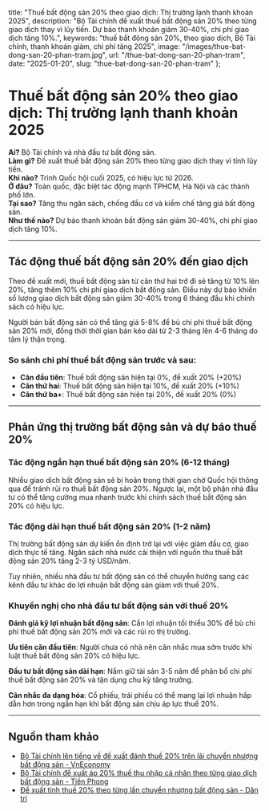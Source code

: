   title: "Thuế bất động sản 20% theo giao dịch: Thị trường lạnh thanh khoản 2025",
  description: "Bộ Tài chính đề xuất thuế bất động sản 20% theo từng giao dịch thay vì lũy tiến. Dự báo thanh khoản giảm 30-40%, chi phí giao dịch tăng 10%.",
  keywords: "thuế bất động sản 20%, theo giao dịch, Bộ Tài chính, thanh khoản giảm, chi phí tăng 2025",
  image: "/images/thue-bat-dong-san-20-phan-tram.jpg",
  url: "/thue-bat-dong-san-20-phan-tram",
  date: "2025-01-20",
  slug: "thue-bat-dong-san-20-phan-tram"
};


# Thuế bất động sản 20% theo giao dịch: Thị trường lạnh thanh khoản 2025

**Ai?** Bộ Tài chính và nhà đầu tư bất động sản.  
**Làm gì?** Đề xuất thuế bất động sản 20% theo từng giao dịch thay vì tính lũy tiến.  
**Khi nào?** Trình Quốc hội cuối 2025, có hiệu lực từ 2026.  
**Ở đâu?** Toàn quốc, đặc biệt tác động mạnh TPHCM, Hà Nội và các thành phố lớn.  
**Tại sao?** Tăng thu ngân sách, chống đầu cơ và kiềm chế tăng giá bất động sản.  
**Như thế nào?** Dự báo thanh khoản bất động sản giảm 30-40%, chi phí giao dịch tăng 10%.

---

## Tác động thuế bất động sản 20% đến giao dịch

Theo đề xuất mới, thuế bất động sản từ căn thứ hai trở đi sẽ tăng từ 10% lên 20%, tăng thêm 10% chi phí giao dịch bất động sản. Điều này dự báo khiến số lượng giao dịch bất động sản giảm 30-40% trong 6 tháng đầu khi chính sách có hiệu lực.

Người bán bất động sản có thể tăng giá 5-8% để bù chi phí thuế bất động sản 20% mới, đồng thời thời gian bán kéo dài từ 2-3 tháng lên 4-6 tháng do tâm lý thận trọng.

### So sánh chi phí thuế bất động sản trước và sau:
- **Căn đầu tiên**: Thuế bất động sản hiện tại 0%, đề xuất 20% (+20%)
- **Căn thứ hai**: Thuế bất động sản hiện tại 10%, đề xuất 20% (+10%)  
- **Căn thứ ba+**: Thuế bất động sản hiện tại 20%, đề xuất 20% (0%)

---

## Phản ứng thị trường bất động sản và dự báo thuế 20%

### Tác động ngắn hạn thuế bất động sản 20% (6-12 tháng)
Nhiều giao dịch bất động sản sẽ bị hoãn trong thời gian chờ Quốc hội thông qua để tránh rủi ro thuế bất động sản 20%. Ngược lại, một bộ phận nhà đầu tư có thể tăng cường mua nhanh trước khi chính sách thuế bất động sản 20% có hiệu lực.

### Tác động dài hạn thuế bất động sản 20% (1-2 năm)  
Thị trường bất động sản dự kiến ổn định trở lại với việc giảm đầu cơ, giao dịch thực tế tăng. Ngân sách nhà nước cải thiện với nguồn thu thuế bất động sản 20% tăng 2-3 tỷ USD/năm.

Tuy nhiên, nhiều nhà đầu tư bất động sản có thể chuyển hướng sang các kênh đầu tư khác do lợi nhuận bất động sản giảm với thuế 20%.

### Khuyến nghị cho nhà đầu tư bất động sản với thuế 20%
**Đánh giá kỹ lợi nhuận bất động sản**: Cần lợi nhuận tối thiểu 30% để bù chi phí thuế bất động sản 20% mới và các rủi ro thị trường.

**Ưu tiên căn đầu tiên**: Người chưa có nhà nên cân nhắc mua sớm trước khi luật thuế bất động sản 20% có hiệu lực.

**Đầu tư bất động sản dài hạn**: Nắm giữ tài sản 3-5 năm để phân bổ chi phí thuế bất động sản 20% và tận dụng chu kỳ tăng trưởng.

**Cân nhắc đa dạng hóa**: Cổ phiếu, trái phiếu có thể mang lại lợi nhuận hấp dẫn hơn trong ngắn hạn khi bất động sản chịu áp lực thuế 20%.

---

## Nguồn tham khảo

- [Bộ Tài chính lên tiếng về đề xuất đánh thuế 20% trên lãi chuyển nhượng bất động sản - VnEconomy](https://vneconomy.vn/bo-tai-chinh-len-tieng-ve-de-xuat-danh-thue-20-tren-lai-chuyen-nhuong-bat-dong-san.htm)
- [Bộ Tài chính đề xuất áp 20% thuế thu nhập cá nhân theo từng giao dịch bất động sản - Tiền Phong](https://tienphong.vn/bo-tai-chinh-de-xuat-ap-20-thue-thu-nhap-ca-nhan-theo-tung-giao-dich-bat-dong-san-post1762119.tpo)
- [Đề xuất tính thuế 20% theo từng lần chuyển nhượng bất động sản - Dân trí](https://dantri.com.vn/bat-dong-san/de-xuat-tinh-thue-20-theo-tung-lan-chuyen-nhuong-bat-dong-san-20250721121017057.htm) 